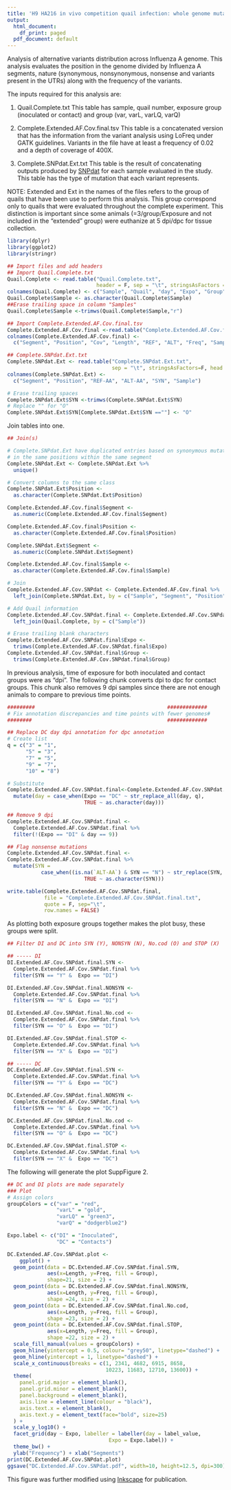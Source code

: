 ```yaml
---
title: 'H9 HA216 in vivo competition quail infection: whole genome mutation distribution'
output:
  html_document:
    df_print: paged
  pdf_document: default
---
```


Analysis of alternative variants distribution across Influenza A genome. This analysis evaluates the  position in the genome divided by Influenza A segments, nature (synonymous, nonsynonymous, nonsense and variants present in the UTRs) along with the frequency of the variants.

The inputs required for this analysis are:

1. Quail.Complete.txt
  This table has sample, quail number, exposure group (inoculated or contact) and group     (var, varL, varLQ, varQ)

2. Complete.Extended.AF.Cov.final.tsv
  This table is a concatenated version that has the information from the variant analysis using LoFreq under GATK guidelines. Variants in the file have at least a frequency of 0.02 and a depth of coverage  of 400X.
  
 3. Complete.SNPdat.Ext.txt
 This table is the result of concatenating outputs produced by [SNPdat](https://code.google.com/archive/p/snpdat/) for each sample evaluated in the study. This table has the type of mutation that each variant represents.
 
 NOTE: Extended and Ext in the names of the files refers to the group of quails that have been use to perform this analysis. This group correspond only to quails that were evaluated throughout the complete experiment. This distinction is important since some animals (=3/group/Exposure and not included in the "extended" group) were euthanize at 5 dpi/dpc for tissue collection.
```r
library(dplyr) 
library(ggplot2)
library(stringr)
```

```r
## Import files and add headers
## Import Quail.Complete.txt
Quail.Complete <- read.table("Quail.Complete.txt", 
                             header = F, sep = "\t", stringsAsFactors = T)
colnames(Quail.Complete) <- c("Sample", "Quail", "day", "Expo", "Group")
Quail.Complete$Sample <- as.character(Quail.Complete$Sample)
##Erase trailing space in column "Samples"
Quail.Complete$Sample <-trimws(Quail.Complete$Sample,"r")

## Import Complete.Extended.AF.Cov.final.tsv
Complete.Extended.AF.Cov.final <-read.table("Complete.Extended.AF.Cov.final.tsv", head = F)
colnames(Complete.Extended.AF.Cov.final) <- 
  c("Segment", "Position", "Cov", "Length", "REF", "ALT", "Freq", "Sample")

## Complete.SNPdat.Ext.txt
Complete.SNPdat.Ext <- read.table("Complete.SNPdat.Ext.txt", 
                                  sep = "\t", stringsAsFactors=F, head = F, na.strings=c("","NA"))
colnames(Complete.SNPdat.Ext) <- 
  c("Segment", "Position", "REF-AA", "ALT-AA", "SYN", "Sample")

# Erase trailing spaces
Complete.SNPdat.Ext$SYN <-trimws(Complete.SNPdat.Ext$SYN)
# Replace "" for "O"
Complete.SNPdat.Ext$SYN[Complete.SNPdat.Ext$SYN ==""] <- "O"

```

Join tables into one.

```r
## Join(s)

# Complete.SNPdat.Ext have duplicated entries based on synonymous mutations found 
# in the same positions within the same segment
Complete.SNPdat.Ext <- Complete.SNPdat.Ext %>% 
  unique()

# Convert columns to the same class
Complete.SNPdat.Ext$Position <- 
  as.character(Complete.SNPdat.Ext$Position)

Complete.Extended.AF.Cov.final$Segment <- 
  as.numeric(Complete.Extended.AF.Cov.final$Segment)

Complete.Extended.AF.Cov.final$Position <- 
  as.character(Complete.Extended.AF.Cov.final$Position)

Complete.SNPdat.Ext$Segment <- 
  as.numeric(Complete.SNPdat.Ext$Segment)

Complete.Extended.AF.Cov.final$Sample <-
  as.character(Complete.Extended.AF.Cov.final$Sample)

# Join
Complete.Extended.AF.Cov.SNPdat <- Complete.Extended.AF.Cov.final %>%
  left_join(Complete.SNPdat.Ext, by = c("Sample", "Segment", "Position")) 

# Add Quail information
Complete.Extended.AF.Cov.SNPdat.final <- Complete.Extended.AF.Cov.SNPdat %>%
  left_join(Quail.Complete, by = c("Sample")) 

# Erase trailing blank characters
Complete.Extended.AF.Cov.SNPdat.final$Expo <- 
  trimws(Complete.Extended.AF.Cov.SNPdat.final$Expo)
Complete.Extended.AF.Cov.SNPdat.final$Group <- 
  trimws(Complete.Extended.AF.Cov.SNPdat.final$Group)

```

In previous analysis, time of exposure for both inoculated and contact groups were as "dpi". The following chunk converts dpi to dpc for contact groups. This chunk also removes 9 dpi samples since there are not enough animals to compare to previous time points.

```r
#########                                           #############
# Fix annotation discrepancies and time points with fewer genomes#
########                                            #############

## Replace DC day dpi annotation for dpc annotation
# Create list
q = c("3" = "1",
      "5" = "3",
      "7" = "5",
      "9" = "7",
      "10" = "8")

# Substitute        
Complete.Extended.AF.Cov.SNPdat.final<-Complete.Extended.AF.Cov.SNPdat.final %>% 
  mutate(day = case_when(Expo == "DC" ~ str_replace_all(day, q),
                         TRUE ~ as.character(day)))

## Remove 9 dpi
Complete.Extended.AF.Cov.SNPdat.final <-
  Complete.Extended.AF.Cov.SNPdat.final %>% 
  filter(!(Expo == "DI" & day == 9)) 

## Flag nonsense mutations
Complete.Extended.AF.Cov.SNPdat.final <-
Complete.Extended.AF.Cov.SNPdat.final %>% 
  mutate(SYN = 
           case_when((is.na(`ALT-AA`) & SYN == "N") ~ str_replace(SYN, "N", "X"), 
                         TRUE ~ as.character(SYN)))

write.table(Complete.Extended.AF.Cov.SNPdat.final, 
            file = "Complete.Extended.AF.Cov.SNPdat.final.txt", 
            quote = F, sep="\t",
            row.names = FALSE)
```

As plotting both exposure groups together makes the plot busy, these groups were split.

```r

## Filter DI and DC into SYN (Y), NONSYN (N), No.cod (O) and STOP (X)

## ----- DI
DI.Extended.AF.Cov.SNPdat.final.SYN <- 
  Complete.Extended.AF.Cov.SNPdat.final %>%
  filter(SYN == "Y" &  Expo == "DI") 

DI.Extended.AF.Cov.SNPdat.final.NONSYN <- 
  Complete.Extended.AF.Cov.SNPdat.final %>%
  filter(SYN == "N" &  Expo == "DI") 

DI.Extended.AF.Cov.SNPdat.final.No.cod <- 
  Complete.Extended.AF.Cov.SNPdat.final %>%
  filter(SYN == "O" &  Expo == "DI") 

DI.Extended.AF.Cov.SNPdat.final.STOP <- 
  Complete.Extended.AF.Cov.SNPdat.final %>%
  filter(SYN == "X" &  Expo == "DI") 

## ----- DC
DC.Extended.AF.Cov.SNPdat.final.SYN <- 
  Complete.Extended.AF.Cov.SNPdat.final %>%
  filter(SYN == "Y" &  Expo == "DC") 

DC.Extended.AF.Cov.SNPdat.final.NONSYN <- 
  Complete.Extended.AF.Cov.SNPdat.final %>%
  filter(SYN == "N" &  Expo == "DC") 

DC.Extended.AF.Cov.SNPdat.final.No.cod <- 
  Complete.Extended.AF.Cov.SNPdat.final %>%
  filter(SYN == "O" &  Expo == "DC") 

DC.Extended.AF.Cov.SNPdat.final.STOP <- 
  Complete.Extended.AF.Cov.SNPdat.final %>%
  filter(SYN == "X" &  Expo == "DC") 

```

The following will generate the plot SuppFigure 2.

```r
## DC and DI plots are made separately
### Plot
# Assign colors
groupColors = c("var" = "red",
                "varL" = "gold",
                "varLQ" = "green3",
                "varQ" = "dodgerblue2")

Expo.label <- c("DI" = "Inoculated",
                "DC" = "Contacts")

DC.Extended.AF.Cov.SNPdat.plot <- 
    ggplot() + 
  geom_point(data = DC.Extended.AF.Cov.SNPdat.final.SYN, 
             aes(x=Length, y=Freq, fill = Group),
             shape=21, size = 2) + 
  geom_point(data = DC.Extended.AF.Cov.SNPdat.final.NONSYN, 
             aes(x=Length, y=Freq, fill = Group), 
             shape =24, size = 2) +
  geom_point(data = DC.Extended.AF.Cov.SNPdat.final.No.cod, 
             aes(x=Length, y=Freq, fill = Group), 
             shape =23, size = 2) +
  geom_point(data = DC.Extended.AF.Cov.SNPdat.final.STOP, 
             aes(x=Length, y=Freq, fill = Group), 
             shape =22, size = 2) +
  scale_fill_manual(values = groupColors) +
  geom_hline(yintercept = 0.5, colour= "grey50", linetype="dashed") +
  geom_hline(yintercept = 1, linetype="dashed") +
  scale_x_continuous(breaks = c(1, 2341, 4682, 6915, 8658, 
                                10223, 11683, 12710, 13600)) +
  theme(
    panel.grid.major = element_blank(), 
    panel.grid.minor = element_blank(),
    panel.background = element_blank(), 
    axis.line = element_line(colour = "black"),
    axis.text.x = element_blank(), 
    axis.text.y = element_text(face="bold", size=25)
  ) +
  scale_y_log10() +
  facet_grid(day ~ Expo, labeller = labeller(day = label_value, 
                                 Expo = Expo.label)) + 
  theme_bw() + 
  ylab("Frequency") + xlab("Segments")
print(DC.Extended.AF.Cov.SNPdat.plot)
ggsave("DC.Extended.AF.Cov.SNPdat.pdf", width=10, height=12.5, dpi=300)
```

This figure was further modified using [Inkscape](https://inkscape.org) for publication.
